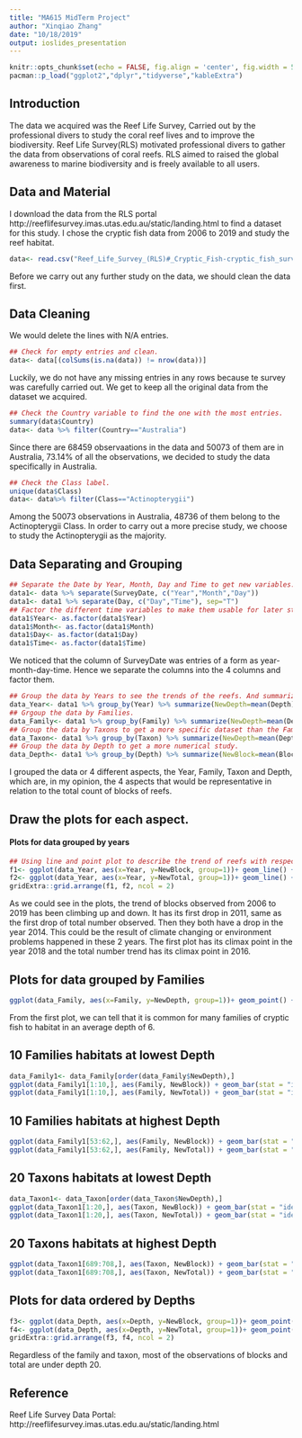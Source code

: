 ```yaml
---
title: "MA615 MidTerm Project"
author: "Xinqiao Zhang"
date: "10/18/2019"
output: ioslides_presentation
---
```


```r
knitr::opts_chunk$set(echo = FALSE, fig.align = 'center', fig.width = 5.656, fig.height = 4, global.par = TRUE)
pacman::p_load("ggplot2","dplyr","tidyverse","kableExtra")
```

## Introduction 
\qquad The data we acquired was the Reef Life Survey, Carried out by the professional divers to study the coral reef lives and to improve the biodiversity. Reef Life Survey(RLS) motivated professional divers to gather the data from observations of coral reefs. RLS aimed to raised the global awareness to marine biodiversity and is freely available to all users. 

## Data and Material 
\qquad I download the data from the RLS portal http://reeflifesurvey.imas.utas.edu.au/static/landing.html to find a dataset for this study. I chose the cryptic fish data from 2006 to 2019 and study the reef habitat. 

```r
data<- read.csv("Reef_Life_Survey_(RLS)#_Cryptic_Fish-cryptic_fish_surveys.csv", header = TRUE)
```
\qquad Before we carry out any further study on the data, we should clean the data first.  

## Data Cleaning
\qquad We would delete the lines with N/A entries. 
```r
## Check for empty entries and clean. 
data<- data[(colSums(is.na(data)) != nrow(data))]
```
\qquad Luckily, we do not have any missing entries in any rows because te survey was carefully carried out. We get to keep all the original data from the dataset we acquired. 
```r
## Check the Country variable to find the one with the most entries. 
summary(data$Country)
data<- data %>% filter(Country=="Australia")
```
\qquad Since there are 68459 observaations in the data and 50073 of them are in Australia, 73.14% of all the observations, we decided to study the data specifically in Australia. 
```r
## Check the Class label. 
unique(data$Class)
data<- data%>% filter(Class=="Actinopterygii")
```
\qquad Among the 50073 observations in Australia, 48736 of them belong to the Actinopterygii Class. In order to carry out a more precise study, we choose to study the Actinopterygii as the majority.  

## Data Separating and Grouping
```r
## Separate the Date by Year, Month, Day and Time to get new variables. However, we are only taking years into consideratoin. 
data1<- data %>% separate(SurveyDate, c("Year","Month","Day"))
data1<- data1 %>% separate(Day, c("Day","Time"), sep="T")
## Factor the different time variables to make them usable for later study.  
data1$Year<- as.factor(data1$Year)
data1$Month<- as.factor(data1$Month)
data1$Day<- as.factor(data1$Day)
data1$Time<- as.factor(data1$Time)
```
\qquad We noticed that the column of SurveyDate was entries of a form as year-month-day-time. Hence we separate the columns into the 4 columns and factor them. 
```r
## Group the data by Years to see the trends of the reefs. And summarize by the number entries that are useful in the study, which are Depth, Block and Total. 
data_Year<- data1 %>% group_by(Year) %>% summarize(NewDepth=mean(Depth), NewBlock=sum(Block), NewTotal=sum(Total))
## Grgoup the data by Families. 
data_Family<- data1 %>% group_by(Family) %>% summarize(NewDepth=mean(Depth), NewBlock=sum(Block), NewTotal=sum(Total))
## Group the data by Taxons to get a more specific dataset than the Family subset. 
data_Taxon<- data1 %>% group_by(Taxon) %>% summarize(NewDepth=mean(Depth), NewBlock=sum(Block), NewTotal=sum(Total))
## Group the data by Depth to get a more numerical study. 
data_Depth<- data1 %>% group_by(Depth) %>% summarize(NewBlock=mean(Block), NewTotal=mean(Total))
```
\qquad I grouped the data or 4 different aspects, the Year, Family, Taxon and Depth, which are, in my opinion, the 4 aspects that would be representative in relation to the total count of blocks of reefs.   

## Draw the plots for each aspect.
#### Plots for data grouped by years
```r
## Using line and point plot to describe the trend of reefs with respect to time. 
f1<- ggplot(data_Year, aes(x=Year, y=NewBlock, group=1))+ geom_line() + geom_point() + labs(title="Trend of Block by Year") + theme(axis.text.x = element_text(angle = 45, hjust = 1))
f2<- ggplot(data_Year, aes(x=Year, y=NewTotal, group=1))+ geom_line() + geom_point() + labs(title="Trend of Total by Year") + theme(axis.text.x = element_text(angle = 45, hjust = 1))
gridExtra::grid.arrange(f1, f2, ncol = 2)
```
\qquad As we could see in the plots, the trend of blocks observed from 2006 to 2019 has been climbing up and down. It has its first drop in 2011, same as the first drop of total number observed. Then they both have a drop in the year 2014. This could be the result of climate changing or environment problems happened in these 2 years. The first plot has its climax point in the year 2018 and the total number trend has its climax point in 2016. 

## Plots for data grouped by Families
```r
ggplot(data_Family, aes(x=Family, y=NewDepth, group=1))+ geom_point() + labs(title="Block # at certain Depths")
```
\qquad From the first plot, we can tell that it is common for many families of cryptic fish to habitat in an average depth of 6. 

## 10 Families habitats at lowest Depth
```r
data_Family1<- data_Family[order(data_Family$NewDepth),]
ggplot(data_Family1[1:10,], aes(Family, NewBlock)) + geom_bar(stat = "identity") + labs(title="Block# of 5 Families that habitat at the least avg depth") + theme(axis.text.x = element_text(angle = 60, hjust = 1))
ggplot(data_Family1[1:10,], aes(Family, NewTotal)) + geom_bar(stat = "identity") + labs(title="Total of 5 Families that habitat at the least avg depth") + theme(axis.text.x = element_text(angle = 60, hjust = 1))
```

## 10 Families habitats at highest Depth
```r
ggplot(data_Family1[53:62,], aes(Family, NewBlock)) + geom_bar(stat = "identity") + labs(title="Block# of 5 Families that habitat at the most avg depth") + theme(axis.text.x = element_text(angle = 60, hjust = 1))
ggplot(data_Family1[53:62,], aes(Family, NewTotal)) + geom_bar(stat = "identity") + labs(title="Total of 5 Families that habitat at the most avg depth") + theme(axis.text.x = element_text(angle = 60, hjust = 1))

```

## 20 Taxons habitats at lowest Depth
```r
data_Taxon1<- data_Taxon[order(data_Taxon$NewDepth),]
ggplot(data_Taxon1[1:20,], aes(Taxon, NewBlock)) + geom_bar(stat = "identity") + labs(title="Block# of 5 Taxons that habitat at the least avg depth") + theme(axis.text.x = element_text(angle = 60, hjust = 1))
ggplot(data_Taxon1[1:20,], aes(Taxon, NewTotal)) + geom_bar(stat = "identity") + labs(title="Total of 5 Taxons that habitat at the least avg depth") + theme(axis.text.x = element_text(angle = 60, hjust = 1))
```

## 20 Taxons habitats at highest Depth
```r
ggplot(data_Taxon1[689:708,], aes(Taxon, NewBlock)) + geom_bar(stat = "identity") + labs(title="Block# of 5 Taxons that habitat at the most avg depth") + theme(axis.text.x = element_text(angle = 60, hjust = 1))
ggplot(data_Taxon1[689:708,], aes(Taxon, NewTotal)) + geom_bar(stat = "identity") + labs(title="Total of 5 Taxons that habitat at the most avg depth") + theme(axis.text.x = element_text(angle = 60, hjust = 1))
```

## Plots for data ordered by Depths 
```r
f3<- ggplot(data_Depth, aes(x=Depth, y=NewBlock, group=1))+ geom_point() + labs(title="Block # at certain Depths")
f4<- ggplot(data_Depth, aes(x=Depth, y=NewTotal, group=1))+ geom_point() + labs(title="Total Reefs # at certain Depths")
gridExtra::grid.arrange(f3, f4, ncol = 2)
```
\qquad Regardless of the family and taxon, most of the observations of blocks and total are under depth 20. 


## Reference 
Reef Life Survey Data Portal: 
http://reeflifesurvey.imas.utas.edu.au/static/landing.html



